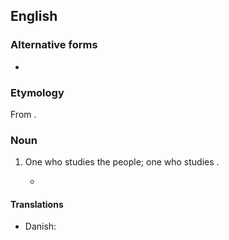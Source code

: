 {{also|eskimologist}}

==English==

===Alternative forms===
* {{l|en|eskimologist}}

===Etymology===
From {{suffix|Eskimology|ist|lang=en}}.

===Noun===
{{en-noun}}

# {{lb|en|rare}} One who studies the {{l|en|Eskimo}} people; one who studies {{l|en|Eskimology}}.
#* {{quote-text|lang=en|year=1998|author=Michael D. Fortescue|title=[http://books.google.com/books?id=Su_xVd0gTOcC&pg=PA36&dq=Eskimologist&sig=C8CpPQLAXnlUg3qbL6GoQSvMpAk Language Relations Across Bering Strait]|page=36|passage=During the later half of the 19th century interest was largely diverted to discussion of the typological character of Eskimo languages- whether they were polysynthetic in the same sense as many North American Indian languages are, as maintained, for instance, by the Danish '''Eskimologist''' Hinrik Rink (1891).}}

====Translations====
{{trans-top|one who studies the Eskimo people}}
* Danish: {{t|da|eskimolog|c}}
{{trans-mid}}
{{trans-bottom}}
